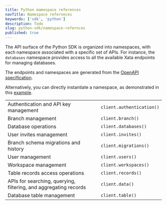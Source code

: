 ```yaml
---
title: Python mamespace references
navTitle: Namespace referneces
keywords: ['sdk', 'python']
description: Todo
slug: python-sdk/namespace-refernces
published: true
---
```


The API surface of the Python SDK is organized into namespaces, with each namespace associated with a specific set of APIs. For instance, the `databases` namespace provides access to all the available Xata endpoints for managing databases.

The endpoints and namespaces are generated from the [OpenAPI specification](/rest-api/openapi).

Alternatively, you can directly instantiate a namespace, as demonstrated in this [example](python-sdk/examples#get-a-record-from-a-table).

|                                                                  |                           |
| ---------------------------------------------------------------- | ------------------------- |
| Authentication and API key management                            | `client.authentication()` |
| Branch management                                                | `client.branch()`         |
| Database operations                                              | `client.databases()`      |
| User invites management                                          | `client.invites()`        |
| Branch schema migrations and history                             | `client.migrations()`     |
| User management                                                  | `client.users()`          |
| Workspace management                                             | `client.workspaces()`     |
| Table records access operations                                  | `client.records()`        |
| APIs for searching, querying, filtering, and aggregating records | `client.data()`           |
| Database table management                                        | `client.table()`          |
